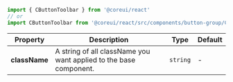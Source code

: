 
```jsx
import { CButtonToolbar } from '@coreui/react'
// or
import CButtonToolbar from '@coreui/react/src/components/button-group/CButtonToolbar'
```

| Property | Description | Type | Default |
| --- | --- | --- | --- |
| **className** | A string of all className you want applied to the base component. | `string` | - |
